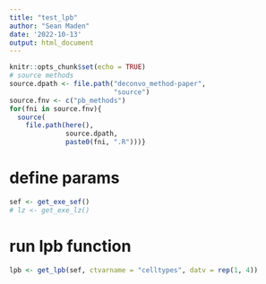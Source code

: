 ```yaml
---
title: "test_lpb"
author: "Sean Maden"
date: '2022-10-13'
output: html_document
---
```


```r
knitr::opts_chunk$set(echo = TRUE)
# source methods
source.dpath <- file.path("deconvo_method-paper",
                          "source")
source.fnv <- c("pb_methods")
for(fni in source.fnv){
  source(
    file.path(here(), 
              source.dpath, 
              paste0(fni, ".R")))}
```

# define params

```r
sef <- get_exe_sef()
# lz <- get_exe_lz()
```


# run lpb function

```r
lpb <- get_lpb(sef, ctvarname = "celltypes", datv = rep(1, 4))
```





